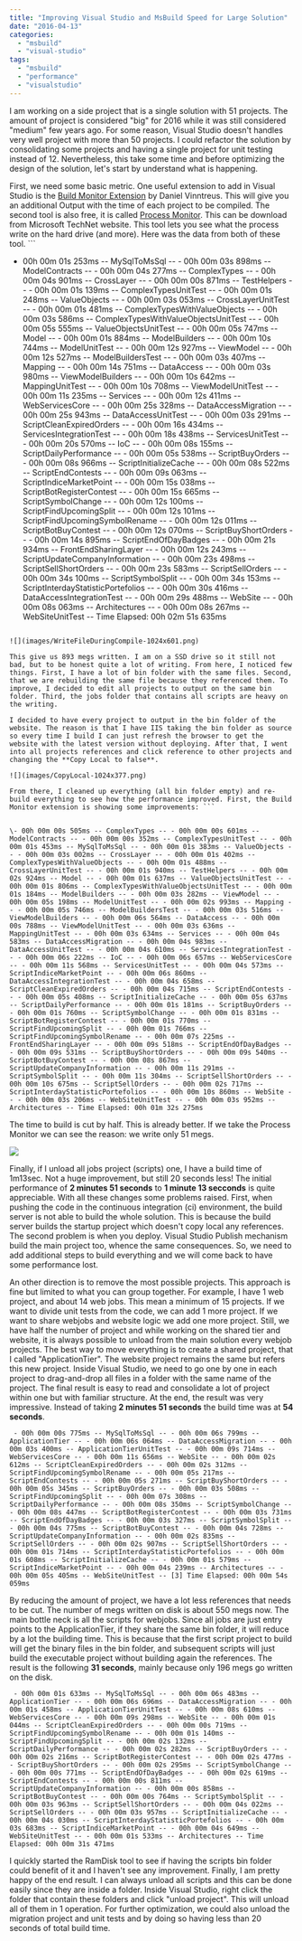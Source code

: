 ```yaml
---
title: "Improving Visual Studio and MsBuild Speed for Large Solution"
date: "2016-04-13"
categories: 
  - "msbuild"
  - "visual-studio"
tags: 
  - "msbuild"
  - "performance"
  - "visualstudio"
---
```


I am working on a side project that is a single solution with 51 projects. The amount of project is considered "big" for 2016 while it was still considered "medium" few years ago. For some reason, Visual Studio doesn't handles very well project with more than 50 projects. I could refactor the solution by consolidating some projects and having a single project for unit testing instead of 12. Nevertheless, this take some time and before optimizing the design of the solution, let's start by understand what is happening.

First, we need some basic metric. One useful extension to add in Visual Studio is the [Build Monitor Extension](https://visualstudiogallery.msdn.microsoft.com/b0c87e47-f4ee-4935-9a59-f2c81ce692ab) by Daniel Vinntreus. This will give you an additional Output with the time of each project to be compiled. The second tool is also free, it is called [Process Monitor](https://technet.microsoft.com/en-us/sysinternals/processmonitor.aspx). This can be download from Microsoft TechNet website. This tool lets you see what the process write on the hard drive (and more). Here was the data from both of these tool. ``` 
 - 00h 00m 01s 253ms -- MySqlToMsSql -- - 00h 00m 03s 898ms -- ModelContracts -- - 00h 00m 04s 277ms -- ComplexTypes -- - 00h 00m 04s 901ms -- CrossLayer -- - 00h 00m 00s 871ms -- TestHelpers -- - 00h 00m 01s 139ms -- ComplexTypesUnitTest -- - 00h 00m 01s 248ms -- ValueObjects -- - 00h 00m 03s 053ms -- CrossLayerUnitTest -- - 00h 00m 01s 481ms -- ComplexTypesWithValueObjects -- - 00h 00m 03s 586ms -- ComplexTypesWithValueObjectsUnitTest -- - 00h 00m 05s 555ms -- ValueObjectsUnitTest -- - 00h 00m 05s 747ms -- Model -- - 00h 00m 01s 884ms -- ModelBuilders -- - 00h 00m 10s 744ms -- ModelUnitTest -- - 00h 00m 12s 927ms -- ViewModel -- - 00h 00m 12s 527ms -- ModelBuildersTest -- - 00h 00m 03s 407ms -- Mapping -- - 00h 00m 14s 751ms -- DataAccess -- - 00h 00m 03s 980ms -- ViewModelBuilders -- - 00h 00m 10s 642ms -- MappingUnitTest -- - 00h 00m 10s 708ms -- ViewModelUnitTest -- - 00h 00m 11s 235ms -- Services -- - 00h 00m 12s 411ms -- WebServicesCore -- - 00h 00m 25s 328ms -- DataAccessMigration -- - 00h 00m 25s 943ms -- DataAccessUnitTest -- - 00h 00m 03s 291ms -- ScriptCleanExpiredOrders -- - 00h 00m 16s 434ms -- ServicesIntegrationTest -- - 00h 00m 18s 438ms -- ServicesUnitTest -- - 00h 00m 20s 570ms -- IoC -- - 00h 00m 08s 155ms -- ScriptDailyPerformance -- - 00h 00m 05s 538ms -- ScriptBuyOrders -- - 00h 00m 08s 966ms -- ScriptInitializeCache -- - 00h 00m 08s 522ms -- ScriptEndContests -- - 00h 00m 09s 063ms -- ScriptIndiceMarketPoint -- - 00h 00m 15s 038ms -- ScriptBotRegisterContest -- - 00h 00m 15s 665ms -- ScriptSymbolChange -- - 00h 00m 12s 100ms -- ScriptFindUpcomingSplit -- - 00h 00m 12s 101ms -- ScriptFindUpcomingSymbolRename -- - 00h 00m 12s 011ms -- ScriptBotBuyContest -- - 00h 00m 12s 070ms -- ScriptBuyShortOrders -- - 00h 00m 14s 895ms -- ScriptEndOfDayBadges -- - 00h 00m 21s 934ms -- FrontEndSharingLayer -- - 00h 00m 12s 243ms -- ScriptUpdateCompanyInformation -- - 00h 00m 23s 498ms -- ScriptSellShortOrders -- - 00h 00m 23s 583ms -- ScriptSellOrders -- - 00h 00m 34s 100ms -- ScriptSymbolSplit -- - 00h 00m 34s 153ms -- ScriptInterdayStatisticPortefolios -- - 00h 00m 30s 416ms -- DataAccessIntegrationTest -- - 00h 00m 29s 488ms -- WebSite -- - 00h 00m 08s 063ms -- Architectures -- - 00h 00m 08s 267ms -- WebSiteUnitTest -- Time Elapsed: 00h 02m 51s 635ms 
```  To get these statistics, I first clean up the solution to have the build rebuild everything. The total amount of time is 2 minutes 51 seconds. A lot of time is one project starting with "Script" which are webjob that run in the background. These ones are in Visual Studio under a folder and could be disabled in the future. This is something I was not doing and thus wasting a lot of build time when working on the main project : the website. Process Monitor is also educational by showing how many bytes is written when building the solution. To do so, open Process Monitor, click Filter (Ctrl+L) and add Visual Studio process (Devenv.exe) and MsBuild (msbuild.exe). ![](images/ProcessMonitorFilter.png)

![](images/WriteFileDuringCompile-1024x601.png)

This give us 893 megs written. I am on a SSD drive so it still not bad, but to be honest quite a lot of writing. From here, I noticed few things. First, I have a lot of bin folder with the same files. Second, that we are rebuilding the same file because they referenced them. To improve, I decided to edit all projects to output on the same bin folder. Third, the jobs folder that contains all scripts are heavy on the writing.

I decided to have every project to output in the bin folder of the website. The reason is that I have IIS taking the bin folder as source so every time I build I can just refresh the browser to get the website with the latest version without deploying. After that, I went into all projects references and click reference to other projects and changing the **Copy Local to false**.

![](images/CopyLocal-1024x377.png)

From there, I cleaned up everything (all bin folder empty) and re-build everything to see how the performance improved. First, the Build Monitor extension is showing some improvements: ``` 


\- 00h 00m 00s 505ms -- ComplexTypes -- - 00h 00m 00s 601ms -- ModelContracts -- - 00h 00m 00s 352ms -- ComplexTypesUnitTest -- - 00h 00m 01s 453ms -- MySqlToMsSql -- - 00h 00m 01s 383ms -- ValueObjects -- - 00h 00m 03s 002ms -- CrossLayer -- - 00h 00m 01s 402ms -- ComplexTypesWithValueObjects -- - 00h 00m 01s 488ms -- CrossLayerUnitTest -- - 00h 00m 01s 940ms -- TestHelpers -- - 00h 00m 02s 924ms -- Model -- - 00h 00m 01s 637ms -- ValueObjectsUnitTest -- - 00h 00m 01s 806ms -- ComplexTypesWithValueObjectsUnitTest -- - 00h 00m 01s 184ms -- ModelBuilders -- - 00h 00m 03s 282ms -- ViewModel -- - 00h 00m 05s 198ms -- ModelUnitTest -- - 00h 00m 02s 993ms -- Mapping -- - 00h 00m 05s 746ms -- ModelBuildersTest -- - 00h 00m 03s 516ms -- ViewModelBuilders -- - 00h 00m 06s 564ms -- DataAccess -- - 00h 00m 00s 788ms -- ViewModelUnitTest -- - 00h 00m 03s 636ms -- MappingUnitTest -- - 00h 00m 03s 634ms -- Services -- - 00h 00m 04s 583ms -- DataAccessMigration -- - 00h 00m 04s 983ms -- DataAccessUnitTest -- - 00h 00m 04s 610ms -- ServicesIntegrationTest -- - 00h 00m 06s 222ms -- IoC -- - 00h 00m 06s 657ms -- WebServicesCore -- - 00h 00m 11s 568ms -- ServicesUnitTest -- - 00h 00m 04s 573ms -- ScriptIndiceMarketPoint -- - 00h 00m 06s 860ms -- DataAccessIntegrationTest -- - 00h 00m 04s 658ms -- ScriptCleanExpiredOrders -- - 00h 00m 04s 715ms -- ScriptEndContests -- - 00h 00m 05s 408ms -- ScriptInitializeCache -- - 00h 00m 05s 637ms -- ScriptDailyPerformance -- - 00h 00m 01s 181ms -- ScriptBuyOrders -- - 00h 00m 01s 760ms -- ScriptSymbolChange -- - 00h 00m 01s 831ms -- ScriptBotRegisterContest -- - 00h 00m 01s 770ms -- ScriptFindUpcomingSplit -- - 00h 00m 01s 766ms -- ScriptFindUpcomingSymbolRename -- - 00h 00m 07s 225ms -- FrontEndSharingLayer -- - 00h 00m 09s 518ms -- ScriptEndOfDayBadges -- - 00h 00m 09s 531ms -- ScriptBuyShortOrders -- - 00h 00m 09s 540ms -- ScriptBotBuyContest -- - 00h 00m 08s 867ms -- ScriptUpdateCompanyInformation -- - 00h 00m 11s 291ms -- ScriptSymbolSplit -- - 00h 00m 11s 304ms -- ScriptSellShortOrders -- - 00h 00m 10s 675ms -- ScriptSellOrders -- - 00h 00m 02s 717ms -- ScriptInterdayStatisticPortefolios -- - 00h 00m 10s 860ms -- WebSite -- - 00h 00m 03s 206ms -- WebSiteUnitTest -- - 00h 00m 03s 952ms -- Architectures -- Time Elapsed: 00h 01m 32s 275ms 
``` 

The time to build is cut by half. This is already better. If we take the Process Monitor we can see the reason: we write only 51 megs.

![](images/CompileAfterCopyReference-1024x546.png)

Finally, if I unload all jobs project (scripts) one, I have a build time of 1m13sec. Not a huge improvement, but still 20 seconds less! The initial performance of **2 minutes 51 seconds** to **1 minute 13 secconds** is quite appreciable. With all these changes some problems raised. First, when pushing the code in the continuous integration (ci) environment, the build server is not able to build the whole solution. This is because the build server builds the startup project which doesn't copy local any references. The second problem is when you deploy. Visual Studio Publish mechanism build the main project too, whence the same consequences. So, we need to add additional steps to build everything and we will come back to have some performance lost.

An other direction is to remove the most possible projects. This approach is fine but limited to what you can group together. For example, I have 1 web project, and about 14 web jobs. This mean a minimum of 15 projects. If we want to divide unit tests from the code, we can add 1 more project. If we want to share webjobs and website logic we add one more project. Still, we have half the number of project and while working on the shared tier and website, it is always possible to unload from the main solution every webjob projects. The best way to move everything is to create a shared project, that I called "ApplicationTier". The website project remains the same but refers this new project. Inside Visual Studio, we need to go one by one in each project to drag-and-drop all files in a folder with the same name of the project. The final result is easy to read and consolidate a lot of project within one but with familiar structure. At the end, the result was very impressive. Instead of taking **2 minutes 51 seconds** the build time was at **54 seconds**.

``` 
 - 00h 00m 00s 775ms -- MySqlToMsSql -- - 00h 00m 06s 799ms -- ApplicationTier -- - 00h 00m 06s 064ms -- DataAccessMigration -- - 00h 00m 03s 400ms -- ApplicationTierUnitTest -- - 00h 00m 09s 714ms -- WebServicesCore -- - 00h 00m 11s 656ms -- WebSite -- - 00h 00m 02s 612ms -- ScriptCleanExpiredOrders -- - 00h 00m 02s 312ms -- ScriptFindUpcomingSymbolRename -- - 00h 00m 05s 217ms -- ScriptEndContests -- - 00h 00m 05s 271ms -- ScriptBuyShortOrders -- - 00h 00m 05s 345ms -- ScriptBuyOrders -- - 00h 00m 03s 508ms -- ScriptFindUpcomingSplit -- - 00h 00m 07s 308ms -- ScriptDailyPerformance -- - 00h 00m 08s 350ms -- ScriptSymbolChange -- - 00h 00m 08s 447ms -- ScriptBotRegisterContest -- - 00h 00m 03s 731ms -- ScriptEndOfDayBadges -- - 00h 00m 03s 327ms -- ScriptSymbolSplit -- - 00h 00m 04s 775ms -- ScriptBotBuyContest -- - 00h 00m 04s 728ms -- ScriptUpdateCompanyInformation -- - 00h 00m 02s 835ms -- ScriptSellOrders -- - 00h 00m 02s 907ms -- ScriptSellShortOrders -- - 00h 00m 01s 714ms -- ScriptInterdayStatisticPortefolios -- - 00h 00m 01s 608ms -- ScriptInitializeCache -- - 00h 00m 01s 579ms -- ScriptIndiceMarketPoint -- - 00h 00m 04s 239ms -- Architectures -- - 00h 00m 05s 405ms -- WebSiteUnitTest -- [3] Time Elapsed: 00h 00m 54s 059ms 
``` 

By reducing the amount of project, we have a lot less references that needs to be cut. The number of megs written on disk is about 550 megs now. The main bottle neck is all the scripts for webjobs. Since all jobs are just entry points to the ApplicationTier, if they share the same bin folder, it will reduce by a lot the building time. This is because that the first script project to build will get the binary files in the bin folder, and subsequent scripts will just build the executable project without building again the references. The result is the following **31 seconds**, mainly because only 196 megs go written on the disk.

``` 
 - 00h 00m 01s 633ms -- MySqlToMsSql -- - 00h 00m 06s 483ms -- ApplicationTier -- - 00h 00m 06s 696ms -- DataAccessMigration -- - 00h 00m 01s 458ms -- ApplicationTierUnitTest -- - 00h 00m 08s 610ms -- WebServicesCore -- - 00h 00m 09s 298ms -- WebSite -- - 00h 00m 01s 044ms -- ScriptCleanExpiredOrders -- - 00h 00m 00s 719ms -- ScriptFindUpcomingSymbolRename -- - 00h 00m 01s 140ms -- ScriptFindUpcomingSplit -- - 00h 00m 02s 132ms -- ScriptDailyPerformance -- - 00h 00m 02s 282ms -- ScriptBuyOrders -- - 00h 00m 02s 216ms -- ScriptBotRegisterContest -- - 00h 00m 02s 477ms -- ScriptBuyShortOrders -- - 00h 00m 02s 295ms -- ScriptSymbolChange -- - 00h 00m 00s 771ms -- ScriptEndOfDayBadges -- - 00h 00m 02s 619ms -- ScriptEndContests -- - 00h 00m 00s 811ms -- ScriptUpdateCompanyInformation -- - 00h 00m 00s 858ms -- ScriptBotBuyContest -- - 00h 00m 00s 764ms -- ScriptSymbolSplit -- - 00h 00m 03s 963ms -- ScriptSellShortOrders -- - 00h 00m 04s 022ms -- ScriptSellOrders -- - 00h 00m 03s 957ms -- ScriptInitializeCache -- - 00h 00m 04s 030ms -- ScriptInterdayStatisticPortefolios -- - 00h 00m 03s 683ms -- ScriptIndiceMarketPoint -- - 00h 00m 04s 649ms -- WebSiteUnitTest -- - 00h 00m 01s 533ms -- Architectures -- Time Elapsed: 00h 00m 31s 471ms 
``` 

I quickly started the RamDisk tool to see if having the scripts bin folder could benefit of it and I haven't see any improvement. Finally, I am pretty happy of the end result. I can always unload all scripts and this can be done easily since they are inside a folder. Inside Visual Studio, right click the folder that contain these folders and click "unload project". This will unload all of them in 1 operation. For further optimization, we could also unload the migration project and unit tests and by doing so having less than 20 seconds of total build time.
